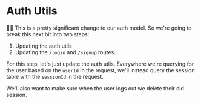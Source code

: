 # Auth Utils

👨‍💼 This is a pretty significant change to our auth model. So we're going to
break this next bit into two steps:

1. Updating the auth utils
2. Updating the `/login` and `/signup` routes.

For this step, let's just update the auth utils. Everywhere we're querying for
the user based on the `userId` in the request, we'll instead query the session
table with the `sessionId` in the request.

We'll also want to make sure when the user logs out we delete their old session.
